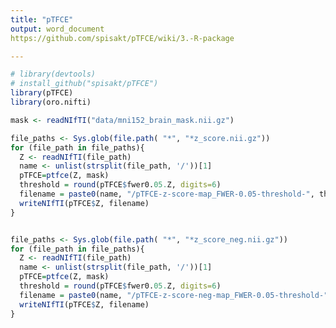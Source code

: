 ```yaml
---
title: "pTFCE"
output: word_document
https://github.com/spisakt/pTFCE/wiki/3.-R-package 

---
```


```r

# library(devtools)
# install_github("spisakt/pTFCE")
library(pTFCE)
library(oro.nifti)
```


```r
mask <- readNIfTI("data/mni152_brain_mask.nii.gz")

file_paths <- Sys.glob(file.path( "*", "*z_score.nii.gz"))
for (file_path in file_paths){
  Z <- readNIfTI(file_path)
  name <- unlist(strsplit(file_path, '/'))[1]
  pTFCE=ptfce(Z, mask)
  threshold = round(pTFCE$fwer0.05.Z, digits=6)
  filename = paste0(name, "/pTFCE-z-score-map_FWER-0.05-threshold-", threshold)
  writeNIfTI(pTFCE$Z, filename)
}


file_paths <- Sys.glob(file.path( "*", "*z_score_neg.nii.gz"))
for (file_path in file_paths){
  Z <- readNIfTI(file_path)
  name <- unlist(strsplit(file_path, '/'))[1]
  pTFCE=ptfce(Z, mask)
  threshold = round(pTFCE$fwer0.05.Z, digits=6)
  filename = paste0(name, "/pTFCE-z-score-neg-map_FWER-0.05-threshold-", threshold)
  writeNIfTI(pTFCE$Z, filename)
}

```

